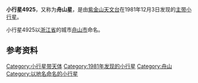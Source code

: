 {{Infobox Planet  
| name = 4925 Zhoushan
| image = 
| caption = 
| discovery=yes | physical_characteristics = yes | bgcolour=#FFFFC0
| discovery_ref = 
| discoverer = [[紫金山天文台|紫金山天文台]]
| discovery_site = [[南京|南京]]
| discovered =  1981年12月3日
| mp_name = 4925
| alt_names = 1981 XH2
| named_after = [[舟山市|舟山市]]
| mp_category=[[小行星带|主带]]
| orbit_ref = <ref>[http://ssd.jpl.nasa.gov/sbdb.cgi?sstr=4925 JPL Small-Body Database 4925 Zhoushan (1981 XH2)]</ref>
| epoch = 2011年8月27日
| semimajor=
| perihelion=2.3080186[[天文单位|AU]]
| aphelion= 3.0521083AU
| eccentricity = 0.2437953
| period = 1947.5935048[[日|地球日]] 
| inclination=8.33613[[角度|°]]
| asc_node=243.59836°
| arg_peri=139.88735°
| mean_anomaly=234.14727°
| avg_speed=
 | dimensions=
 | mass=
 | density=
 | surface_grav=
 | escape_velocity=
 | rotation= 7.8656小时
 | spectral_type=
 | magnitude=11.6
 | abs_magnitude=
 | albedo=
 | single_temperature=
}}
'''小行星4925'''，又称为'''舟山星'''，是由[[紫金山天文台|紫金山天文台]]在1981年12月3日发现的[[小行星带|主带]][[小行星|小行星]]。

小行星4925以[[浙江省|浙江省]]的城市[[舟山市|舟山市]]命名。

== 参考资料 ==
{{Reflist}}

{{Minor Planet Number|(4924)[[小行星4924|小行星4924]]|(4926)[[小行星4926|小行星4926]]}}

[[Category:小行星带天体|Category:小行星带天体]]
[[Category:1981年发现的小行星|Category:1981年发现的小行星]]
[[Category:舟山|Category:舟山]]
[[Category:以地名命名的小行星|Category:以地名命名的小行星]]